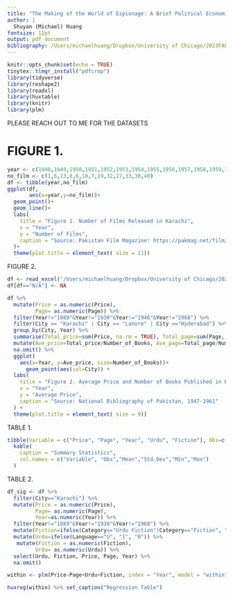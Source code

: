 ```yaml
---
title: "The Making of the World of Espionage: A Brief Political Economic Analysis of the Popularization of Ibn-e-Safi’s *jasusi* Novels in 1950s Karachi"
author: |
  Shuyan (Michael) Huang
fontsize: 12pt
output: pdf_document
bibliography: /Users/michaelhuang/Dropbox/University of Chicago/2023FALL_PhD_application/writing sample/bibli.bib
---
```


```r
knitr::opts_chunk$set(echo = TRUE)
tinytex::tlmgr_install("pdfcrop")
library(tidyverse)
library(reshape2)
library(readxl)
library(huxtable)
library(knitr) 
library(plm)
```

######################################################################
######### PLEASE REACH OUT TO ME FOR THE DATASETS ####################
#####################################################################

# FIGURE 1. 
```r
year <- c(1948,1949,1950,1951,1952,1953,1954,1955,1956,1957,1958,1959,1960)
no_film <- c(1,6,13,8,6,10,7,19,32,27,33,38,40)
df <- tibble(year,no_film)
ggplot(df,
       aes(x=year,y=no_film))+
  geom_point()+
  geom_line()+
  labs(
    title = "Figure 1. Number of Films Released in Karachi",
    x = "Year",
    y = "Number of Films",
    caption = "Source: Pakistan Film Magazine: https://pakmag.net/film/"
  )+
  theme(plot.title = element_text( size = 11))
```

FIGURE 2. 
```r
df <- read_excel("/Users/michaelhuang/Dropbox/University of Chicago/2022 Fall/PLSC 30500/week 2/Karachi and West Pakistan_literature bibliography 1947-61.xlsx")
df[df=="N/A"] <- NA
```

```r
df %>% 
  mutate(Price = as.numeric(Price),
         Page= as.numeric(Page)) %>%
  filter(Year!="1869"&Year!="1930"&Year!="1946"&Year!="1968") %>%
  filter(City == "Karachi" | City == "Lahore" | City =="Hyderabad") %>% 
  group_by(City, Year) %>%
  summarise(Total_price=sum(Price, na.rm = TRUE), Total_page=sum(Page, na.rm = TRUE), Number_of_Books=n()) %>% 
  mutate(Ave_price=Total_price/Number_of_Books, Ave_page=Total_page/Number_of_Books) %>% 
  na.omit() %>% 
  ggplot(
    aes(x=Year, y=Ave_price, size=Number_of_Books))+
      geom_point(aes(col=City)) +
  labs(
    title = "Figure 2. Average Price and Number of Books Published in Hyderabad, Karachi, and Lahore",
    x = "Year",
    y = "Average Price",
    caption = "Source: National Bibliography of Pakistan, 1947-1961"
  ) +
  theme(plot.title = element_text( size = 9))
```

TABLE 1. 
```r
tibble(Variable = c("Price", "Page", "Year", "Urdu", "Fiction"), Obs=c("463","463","463","452","310"), Mean=c("3.966","255.568","1955.577","0.152","0.67"),Std.Dev=c("2.363","135.08","3.85","0.152","0.471"),Min=c("0.4","32","1946","0","0"),Max=c("15","762","1962","1","1")) %>% 
  kable(
    caption = "Summary Statistics",
    col.names = c("Variable", "Obs","Mean","Std.Dev","Min","Max")
  )
```

TABLE 2.
```r
df_sig <- df %>%
  filter(City=="Karachi") %>% 
  mutate(Price = as.numeric(Price),
         Page= as.numeric(Page),
         Year=as.numeric(Year)) %>%
  filter(Year!="1869"&Year!="1930"&Year!="1968") %>% 
  mutate(Fiction=ifelse(Category=="Urdu Fiction"|Category=="Fiction", "1", "0")) %>% 
  mutate(Urdu=ifelse(Language=="U", "1", "0")) %>% 
   mutate(Fiction = as.numeric(Fiction),
         Urdu= as.numeric(Urdu)) %>% 
  select(Urdu, Fiction, Price, Page, Year) %>% 
  na.omit()

within <- plm(Price~Page+Urdu+Fiction, index = "Year", model = "within", data = df_sig)

huxreg(within) %>% set_caption("Regression Table")
```


